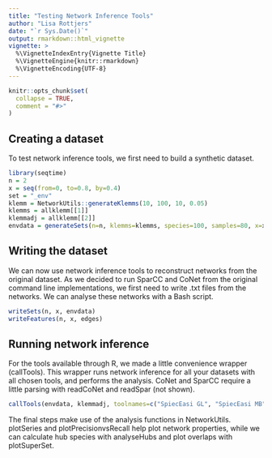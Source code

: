 ```yaml
---
title: "Testing Network Inference Tools"
author: "Lisa Rottjers"
date: "`r Sys.Date()`"
output: rmarkdown::html_vignette
vignette: >
  %\VignetteIndexEntry{Vignette Title}
  %\VignetteEngine{knitr::rmarkdown}
  %\VignetteEncoding{UTF-8}
---
```


```r
knitr::opts_chunk$set(
  collapse = TRUE,
  comment = "#>"
)
```

## Creating a dataset

To test network inference tools, we first need to build a synthetic dataset. 

```r
library(seqtime)
n = 2
x = seq(from=0, to=0.8, by=0.4)
set = "_env"
klemm = NetworkUtils::generateKlemms(10, 100, 10, 0.05)
klemms = allklemm[[1]]
klemmadj = allklemm[[2]]
envdata = generateSets(n=n, klemms=klemms, species=100, samples=80, x=x, mode="env", name=set)

```

## Writing the dataset

We can now use network inference tools to reconstruct networks from the original dataset. As we decided to run SparCC and CoNet from the original command line implementations, we first need to write .txt files from the networks. We can analyse these networks with a Bash script. 

```r
writeSets(n, x, envdata)
writeFeatures(n, x, edges)

```


## Running network inference

For the tools available through R, we made a little convenience wrapper (callTools). This wrapper runs network inference for all your datasets with all chosen tools, and performs the analysis. CoNet and SparCC require a little parsing with readCoNet and readSpar (not shown).

```r
callTools(envdata, klemmadj, toolnames=c("SpiecEasi GL", "SpiecEasi MB", "gCoda", "Spearman"), set, x, n, absolute = TRUE, mode="env")

```

The final steps make use of the analysis functions in NetworkUtils. plotSeries and plotPrecisionvsRecall help plot network properties, while we can calculate hub species with analyseHubs and plot overlaps with plotSuperSet. 
